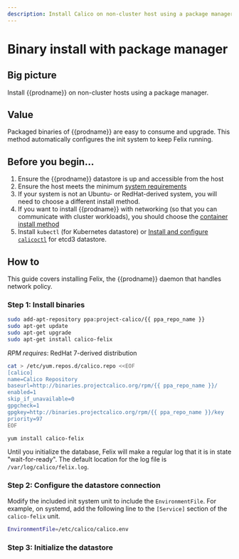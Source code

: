 ```yaml
---
description: Install Calico on non-cluster host using a package manager.
---
```


# Binary install with package manager


## Big picture

Install {{prodname}} on non-cluster hosts using a package manager.

## Value

Packaged binaries of {{prodname}} are easy to consume and upgrade. This method automatically configures the init system to keep Felix running.

## Before you begin...

1. Ensure the {{prodname}} datastore is up and accessible from the host
1. Ensure the host meets the minimum [system requirements](../requirements.mdx)
1. If your system is not an Ubuntu- or RedHat-derived system, you will need to choose a different install method.
1. If you want to install {{prodname}} with networking (so that you can communicate with cluster workloads), you should choose the [container install method](container.mdx)
1. Install `kubectl` (for Kubernetes datastore) or [Install and configure `calicoctl`](../../../operations/calicoctl/index.mdx) for etcd3 datastore.

## How to

This guide covers installing Felix, the {{prodname}} daemon that handles network policy.

### Step 1: Install binaries

```bash
sudo add-apt-repository ppa:project-calico/{{ ppa_repo_name }}
sudo apt-get update
sudo apt-get upgrade
sudo apt-get install calico-felix
```

_RPM requires_: RedHat 7-derived distribution

```bash
cat > /etc/yum.repos.d/calico.repo <<EOF
[calico]
name=Calico Repository
baseurl=http://binaries.projectcalico.org/rpm/{{ ppa_repo_name }}/
enabled=1
skip_if_unavailable=0
gpgcheck=1
gpgkey=http://binaries.projectcalico.org/rpm/{{ ppa_repo_name }}/key
priority=97
EOF

yum install calico-felix
```

Until you initialize the database, Felix will make a regular log that it
is in state "wait-for-ready". The default location for the log file is
`/var/log/calico/felix.log`.

### Step 2: Configure the datastore connection

<EnvironmentFile
  nodecontainer='{{nodecontainer}}'
  target='felix'
/>

Modify the included init system unit to include the `EnvironmentFile`. For example, on systemd, add the following line to the `[Service]` section of the `calico-felix` unit.

```bash
EnvironmentFile=/etc/calico/calico.env
```

### Step 3: Initialize the datastore

<FelixInitDatastore />
